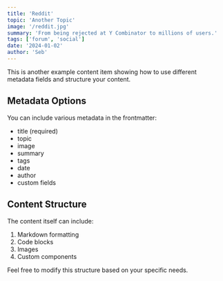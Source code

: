 ```yaml
---
title: 'Reddit'
topic: 'Another Topic'
image: '/reddit.jpg'
summary: 'From being rejected at Y Combinator to millions of users.'
tags: ['forum', 'social']
date: '2024-01-02'
author: 'Seb'
---
```


This is another example content item showing how to use different metadata fields and structure your content.

## Metadata Options

You can include various metadata in the frontmatter:

- title (required)
- topic
- image
- summary
- tags
- date
- author
- custom fields

## Content Structure

The content itself can include:

1. Markdown formatting
2. Code blocks
3. Images
4. Custom components

Feel free to modify this structure based on your specific needs.
